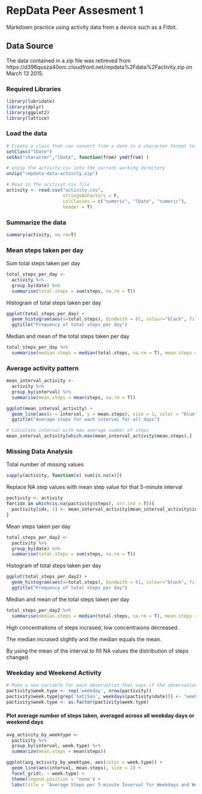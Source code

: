 # RepData Peer Assesment 1
Markdown practice using activity data from a device such as a Fitbit.

## Data Source
The data contained in a zip file was retireved from https://d396qusza40orc.cloudfront.net/repdata%2Fdata%2Factivity.zip on March 13 2015.

### Required Libraries
```r
library(lubridate)
library(dplyr)
library(ggplot2)
library(lattice)
```

### Load the data
```r
# Create a class that can convert from a date in a character format to a Date class
setClass("lDate")
setAs("character","lDate", function(from) ymd(from) )

# unzip the activity.csv into the current working directory
unzip("repdata-data-activity.zip")

# Read in the acitivyt.csv file
activity <- read.csv("activity.csv", 
                     stringsAsFactors = F, 
                     colClasses = c("numeric", "lDate", "numeric"), 
                     header = T)
```

### Summarize the data
```r
summary(activity, na.rm=T)
```


### Mean steps taken per day

Sum total steps taken per day

```r
total_steps_per_day <- 
  activity %>% 
  group_by(date) %>% 
  summarise(total.steps = sum(steps, na.rm = T))
```

Histogram of total steps taken per day

```r
ggplot(total_steps_per_day) +
  geom_histogram(aes(x=total.steps), bindwith = 61, colour="black", fill="blue") +
  ggtitle("Frequency of total steps per day")
```

Median and mean of the total steps taken per day

```r
total_steps_per_day %>%
  summarise(median.steps = median(total.steps, na.rm = T), mean.steps = mean(total.steps, na.rm = T))
```


### Average activity pattern

```r
mean_interval_activity <- 
  activity %>%
  group_by(interval) %>%
  summarise(mean.steps = mean(steps, na.rm = T))

ggplot(mean_interval_activity) +
  geom_line(aes(x = interval, y = mean.steps), size = 1, color = "blue") +
  ggtitle("Average steps for each interval for all days")

# Calculate interval with max average number of steps
mean_interval_activity[which.max(mean_interval_activity$mean.steps),]
```

### Missing Data Analysis
Total number of missing values

```r
sapply(activity, function(x) sum(is.na(x)))
```


Replace NA step values with mean step value for that 5-minute interval
```r
pactivity <- activity
for(idx in which(is.na(pactivity$steps), arr.ind = T)){
  pactivity[idx, 1] <- mean_interval_activity[mean_interval_activity$interval == pactivity[idx, 3], 2]
}
```

Mean steps taken per day

```r
total_steps_per_day2 <- 
  pactivity %>% 
  group_by(date) %>% 
  summarise(total.steps = sum(steps, na.rm = T))
```

Histogram of total steps taken per day

```r
ggplot(total_steps_per_day2) +
  geom_histogram(aes(x=total.steps), bindwith = 61, colour="black", fill="blue") +
  ggtitle("Frequency of total steps per day")
```

Median and mean of the total steps taken per day

```r
total_steps_per_day2 %>%
  summarise(median.steps = median(total.steps, na.rm = T), mean.steps = mean(total.steps, na.rm = T))
```
  
High concentrations of steps incrased, low concentraions decreased.

The median incrased slightly and the median equals the mean.

By using the mean of the interval to fill NA values the distribution of steps changed.

### Weekday and Weekend Activity

```r
# Make a new variable for each observation that says if the observation is on a weekday or weekend
pactivity$week.type <- rep('weekday', nrow(pactivity))
pactivity$week.type[grep('Sat|Sun', weekdays(pactivity$date))] <- "weekend"
pactivity$week.type <- as.factor(pactivity$week.type)
```

#### Plot average number of steps taken, averaged across all weekday days or weekend days

```r
avg_activity_by_weektype <-
  pactivity %>%
  group_by(interval, week.type) %>%
  summarize(mean.steps = mean(steps))

ggplot(avg_activity_by_weektype, aes(color = week.type)) +
  geom_line(aes(interval, mean.steps), size = 1) +
  facet_grid(. ~ week.type) +
  theme(legend.position = 'none') +
  labs(title = "Average Steps per 5-minute Inverval for Weekdays and Weekends")
```

